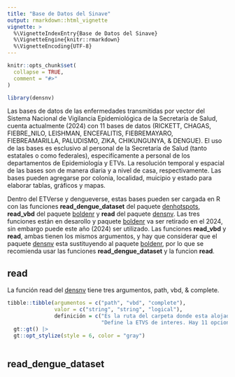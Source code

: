 ```yaml
---
title: "Base de Datos del Sinave"
output: rmarkdown::html_vignette
vignette: >
  %\VignetteIndexEntry{Base de Datos del Sinave}
  %\VignetteEngine{knitr::rmarkdown}
  %\VignetteEncoding{UTF-8}
---
```


```r
knitr::opts_chunk$set(
  collapse = TRUE,
  comment = "#>"
)
```

```r
library(densnv)
```

Las bases de datos de las enfermedades transmitidas por vector del Sistema Nacional de Vigilancia Epidemiológica de la Secretaría de Salud, cuenta actualmente (2024) con 11 bases de datos (RICKETT, CHAGAS, FIEBRE_NILO, LEISHMAN, ENCEFALITIS, FIEBREMAYARO, FIEBREAMARILLA, PALUDISMO, ZIKA, CHIKUNGUNYA, & DENGUE). El uso de las bases es esclusivo al personal de la Secretaría de Salud (tanto estatales o como federales), especifícamente a personal de los departamentos de Epidemiología y ETVs. La resolución temporal y espacial de las bases son de manera diaria y a nivel de casa, respectivamente. Las bases pueden agregarse por colonia, localidad, muicipio y estado para elaborar tablas, gráficos y mapas.

Dentro del ETVerse y dengueverse, estas bases pueden ser cargada en R con las funciones **read_dengue_dataset** del paquete [denhotspots](https://fdzul.github.io/denhotspots/), **read_vbd** del paquete [boldenr](https://fdzul.github.io/boldenr/) y **read** del paquete [densnv](https://fdzul.github.io/densnv/). Las tres funciones están en desarollo y paquete [boldenr](https://fdzul.github.io/boldenr/) va ser retirado en el 2024, sin embargo puede este año (2024) ser utilizado. Las funciones **read_vbd** y **read**, ambas tienen los mismos argumentos, y hay que considerar que el paquete [densnv](https://fdzul.github.io/densnv/) esta sustituyendo al paquete [boldenr](https://fdzul.github.io/boldenr/), por lo que se recomienda usar las funciones **read_dengue_dataset** y la funcion **read**.

## **read**

La función read del [densnv](https://fdzul.github.io/densnv/) tiene tres argumentos, path, vbd, & complete.

```r
tibble::tibble(argumentos = c("path", "vbd", "complete"),
               valor = c("string", "string", "logical"),
               definición = c("Es la ruta del carpeta donde esta alojado el archivo txt",
                              "Define la ETVS de interes. Hay 11 opciones (RICKETT, CHAGAS, FIEBRE_NILO, LEISHMAN, ENCEFALITIS, FIEBREMAYARO, FIEBREAMARILLA, PALUDISMO, ZIKA, CHIKUNGUNYA, & DENGUE)", "Es un valor lógico para definir si sube varias bases de datos de la misma ETV de diferentes años o diferentes ETVs del mismo año, o diferentes ETVs de diferentes años, de lo contrario solo sube una ETV completa" )) |>
  gt::gt() |>
  gt::opt_stylize(style = 6, color = "gray")
  
```



## **read_dengue_dataset**







